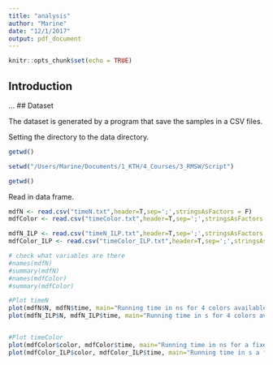 ```yaml
---
title: "analysis"
author: "Marine"
date: "12/1/2017"
output: pdf_document
---
```


```r
knitr::opts_chunk$set(echo = TRUE)
```

## Introduction

...
## Dataset

The dataset is generated by a program that save the samples in a CSV files.

Setting the directory to the data directory.
```r
getwd()

setwd("/Users/Marine/Documents/1_KTH/4_Courses/3_RMSW/Script")

getwd()
```

Read in data frame.
```r

mdfN <- read.csv("timeN.txt",header=T,sep=';',stringsAsFactors = F)
mdfColor <- read.csv("timeColor.txt",header=T,sep=';',stringsAsFactors = F)

mdfN_ILP <- read.csv("timeN_ILP.txt",header=T,sep=';',stringsAsFactors = F)
mdfColor_ILP <- read.csv("timeColor_ILP.txt",header=T,sep=';',stringsAsFactors = F)

# check what variables are there
#names(mdfN)
#summary(mdfN)
#names(mdfColor)
#summary(mdfColor)
```



```r
#Plot timeN 
plot(mdfN$N, mdfN$time, main="Running time in ns for 4 colors available (our implementation)")
plot(mdfN_ILP$N, mdfN_ILP$time, main="Running time in s for 4 colors available (ILP)")


#Plot timeColor 
plot(mdfColor$color, mdfColor$time, main="Running time in ns for a fixed size of graph (our implementation)")
plot(mdfColor_ILP$color, mdfColor_ILP$time, main="Running time in s a fixed size of graph (ILP)")


```
